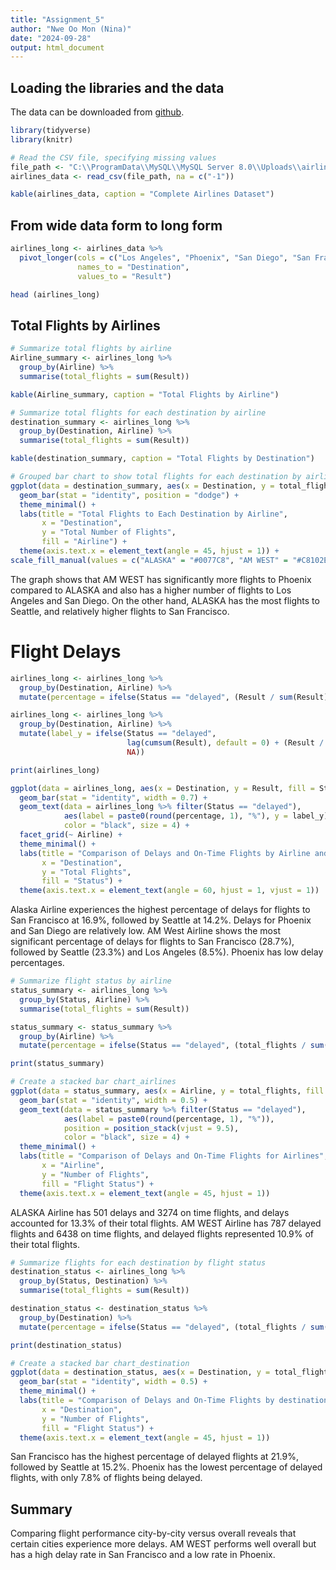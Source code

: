 ---
title: "Assignment_5"
author: "Nwe Oo Mon (Nina)"
date: "2024-09-28"
output: html_document
---
## Loading the libraries and the data
The data can be downloaded from
 [github](https://github.com/Nweoomon/Assignment5_607_092924/blob/main/airlines.csv).
 
```{r setup}
library(tidyverse)
library(knitr)

# Read the CSV file, specifying missing values
file_path <- "C:\\ProgramData\\MySQL\\MySQL Server 8.0\\Uploads\\airlines.csv"
airlines_data <- read_csv(file_path, na = c("-1"))

kable(airlines_data, caption = "Complete Airlines Dataset")
```

## From wide data form to long form
```{r long_data}
airlines_long <- airlines_data %>%
  pivot_longer(cols = c("Los Angeles", "Phoenix", "San Diego", "San Francisco", "Seattle"),
               names_to = "Destination",
               values_to = "Result")

head (airlines_long)
```

## Total Flights by Airlines
```{r total_flights}

# Summarize total flights by airline
Airline_summary <- airlines_long %>%
  group_by(Airline) %>%
  summarise(total_flights = sum(Result))

kable(Airline_summary, caption = "Total Flights by Airline")

# Summarize total flights for each destination by airline
destination_summary <- airlines_long %>%
  group_by(Destination, Airline) %>%
  summarise(total_flights = sum(Result))

kable(destination_summary, caption = "Total Flights by Destination")

# Grouped bar chart to show total flights for each destination by airline
ggplot(data = destination_summary, aes(x = Destination, y = total_flights, fill = Airline)) +
  geom_bar(stat = "identity", position = "dodge") +
  theme_minimal() +
  labs(title = "Total Flights to Each Destination by Airline",
       x = "Destination",
       y = "Total Number of Flights",
       fill = "Airline") +
  theme(axis.text.x = element_text(angle = 45, hjust = 1)) +
scale_fill_manual(values = c("ALASKA" = "#0077C8", "AM WEST" = "#C8102E"))
```

The graph shows that AM WEST has significantly more flights to Phoenix compared to ALASKA and also has a higher number of flights to Los Angeles and San Diego. On the other hand, ALASKA has the most flights to Seattle, and relatively higher flights to San Francisco.

# Flight Delays
```{r flight_status_airline_destination}

airlines_long <- airlines_long %>%
  group_by(Destination, Airline) %>%
  mutate(percentage = ifelse(Status == "delayed", (Result / sum(Result)) * 100, NA))

airlines_long <- airlines_long %>%
  group_by(Destination, Airline) %>%
  mutate(label_y = ifelse(Status == "delayed", 
                          lag(cumsum(Result), default = 0) + (Result / 2), 
                          NA))

print(airlines_long)

ggplot(data = airlines_long, aes(x = Destination, y = Result, fill = Status)) +
  geom_bar(stat = "identity", width = 0.7) + 
  geom_text(data = airlines_long %>% filter(Status == "delayed"),
            aes(label = paste0(round(percentage, 1), "%"), y = label_y),
            color = "black", size = 4) +
  facet_grid(~ Airline) +
  theme_minimal() +
  labs(title = "Comparison of Delays and On-Time Flights by Airline and Destination",
       x = "Destination",
       y = "Total Flights",
       fill = "Status") +
  theme(axis.text.x = element_text(angle = 60, hjust = 1, vjust = 1))  
```

Alaska Airline experiences the highest percentage of delays for flights to San Francisco at 16.9%, followed by Seattle at 14.2%. Delays for Phoenix and San Diego are relatively low.
AM West Airline shows the most significant percentage of delays for flights to San Francisco (28.7%), followed by Seattle (23.3%) and Los Angeles (8.5%). Phoenix has low delay percentages.

```{r flight_status_airline}
# Summarize flight status by airline
status_summary <- airlines_long %>%
  group_by(Status, Airline) %>%
  summarise(total_flights = sum(Result))

status_summary <- status_summary %>%
  group_by(Airline) %>%
  mutate(percentage = ifelse(Status == "delayed", (total_flights / sum(total_flights)) * 100, NA))

print(status_summary)

# Create a stacked bar chart_airlines
ggplot(data = status_summary, aes(x = Airline, y = total_flights, fill = Status)) +
  geom_bar(stat = "identity", width = 0.5) +
  geom_text(data = status_summary %>% filter(Status == "delayed"),
            aes(label = paste0(round(percentage, 1), "%")),
            position = position_stack(vjust = 9.5),
            color = "black", size = 4) +
  theme_minimal() +
  labs(title = "Comparison of Delays and On-Time Flights for Airlines",
       x = "Airline",
       y = "Number of Flights",
       fill = "Flight Status") +
  theme(axis.text.x = element_text(angle = 45, hjust = 1))
```

ALASKA Airline has 501 delays and 3274 on time flights, and delays accounted for 13.3% of their total flights.
AM WEST Airline has 787 delayed flights and 6438 on time flights, and delayed flights represented 10.9% of their total flights.

```{r flight_status_destination}
# Summarize flights for each destination by flight status
destination_status <- airlines_long %>%
  group_by(Status, Destination) %>%
  summarise(total_flights = sum(Result))

destination_status <- destination_status %>%
  group_by(Destination) %>%
  mutate(percentage = ifelse(Status == "delayed", (total_flights / sum(total_flights)) * 100, NA))

print(destination_status)

# Create a stacked bar chart_destination
ggplot(data = destination_status, aes(x = Destination, y = total_flights, fill = Status)) +
  geom_bar(stat = "identity", width = 0.5) +
  theme_minimal() +
  labs(title = "Comparison of Delays and On-Time Flights by destination",
       x = "Destination",
       y = "Number of Flights",
       fill = "Flight Status") +
  theme(axis.text.x = element_text(angle = 45, hjust = 1))
```

San Francisco has the highest percentage of delayed flights at 21.9%, followed by Seattle at 15.2%.
Phoenix has the lowest percentage of delayed flights, with only 7.8% of flights being delayed.

## Summary

Comparing flight performance city-by-city versus overall reveals that certain cities experience more delays. AM WEST performs well overall but has a high delay rate in San Francisco and a low rate in Phoenix. 
